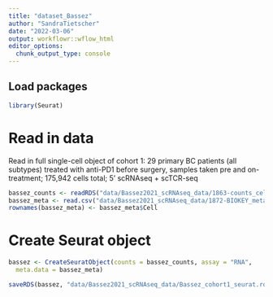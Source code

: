 ```yaml
---
title: "dataset_Bassez"
author: "SandraTietscher"
date: "2022-03-06"
output: workflowr::wflow_html
editor_options:
  chunk_output_type: console
---
```


## Load packages

```r
library(Seurat)
```

# Read in data

Read in full single-cell object of cohort 1: 29 primary BC patients (all subtypes) treated with anti-PD1 before surgery, samples taken pre and on-treatment; 175,942 cells total; 5’ scRNAseq + scTCR-seq

```r

bassez_counts <- readRDS("data/Bassez2021_scRNAseq_data/1863-counts_cells_cohort1.rds")
bassez_meta <- read.csv("data/Bassez2021_scRNAseq_data/1872-BIOKEY_metaData_cohort1_web.csv")
rownames(bassez_meta) <- bassez_meta$Cell

```

# Create Seurat object

```r

bassez <- CreateSeuratObject(counts = bassez_counts, assay = "RNA",
  meta.data = bassez_meta)

saveRDS(bassez, "data/Bassez2021_scRNAseq_data/Bassez_cohort1_seurat.rds")
```


